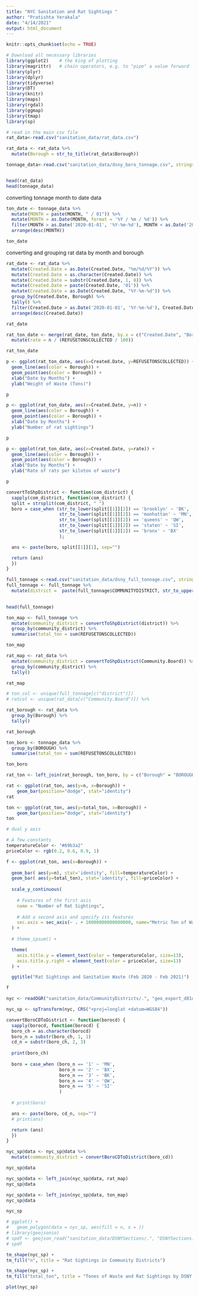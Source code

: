 ```yaml
---
title: "NYC Sanitation and Rat Sightings "
author: "Pratishta Yerakala"
date: "4/14/2021"
output: html_document
---
```


```r
knitr::opts_chunk$set(echo = TRUE)
```

```r
# Download all necessary libraries 
library(ggplot2)    # the king of plotting 
library(magrittr)   # chain operators, e.g. to "pipe" a value forward
library(plyr)
library(dplyr) 
library(tidyverse)
library(DT)
library(knitr)
library(maps)
library(rgdal)
library(ggmap)
library(tmap)
library(sp)
```


```r
# read in the main csv file
rat_data<-read.csv("sanitation_data/rat_data.csv")

rat_data <- rat_data %>%
  mutate(Borough = str_to_title(rat_data$Borough))

tonnage_data<-read.csv("sanitation_data/dsny_boro_tonnage.csv", stringsAsFactors = FALSE)


head(rat_data)
head(tonnage_data)
```

converting tonnage month to date data

```r
ton_date <- tonnage_data %>%
  mutate(MONTH = paste(MONTH, " / 01")) %>% 
  mutate(MONTH = as.Date(MONTH, format = '%Y / %m / %d')) %>%
  filter(MONTH > as.Date('2020-01-01', '%Y-%m-%d'), MONTH < as.Date('2021-03-01', '%Y-%m-%d')) %>% 
  arrange(desc(MONTH))

ton_date
```
converting and grouping rat data by month and borough

```r
rat_date <- rat_data %>% 
  mutate(Created.Date = as.Date(Created.Date, "%m/%d/%Y")) %>%
  mutate(Created.Date = as.character(Created.Date)) %>%
  mutate(Created.Date = substr(Created.Date, 1, 8)) %>%
  mutate(Created.Date = paste(Created.Date, '01')) %>%
  mutate(Created.Date = as.Date(Created.Date, "%Y-%m-%d")) %>%
  group_by(Created.Date, Borough) %>%
  tally() %>%
  filter(Created.Date > as.Date('2020-01-01', '%Y-%m-%d'), Created.Date < as.Date('2021-03-01', '%Y-%m-%d')) %>% 
  arrange(desc(Created.Date))

rat_date
```
```r
rat_ton_date <- merge(rat_date, ton_date, by.x = c("Created.Date", "Borough"), by.y = c("MONTH", "BOROUGH")) %>%
  mutate(rate = n / (REFUSETONSCOLLECTED / 100))

rat_ton_date
```
```r
p <- ggplot(rat_ton_date, aes(x=Created.Date, y=REFUSETONSCOLLECTED)) +
  geom_line(aes(color = Borough)) +
  geom_point(aes(color = Borough)) +
  xlab("Date by Months") + 
  ylab("Weight of Waste (Tons)")

p
```

```r
p <- ggplot(rat_ton_date, aes(x=Created.Date, y=n)) +
  geom_line(aes(color = Borough)) +
  geom_point(aes(color = Borough)) +
  xlab("Date by Months") + 
  ylab("Number of rat sightings")

p
```

```r
p <- ggplot(rat_ton_date, aes(x=Created.Date, y=rate)) +
  geom_line(aes(color = Borough)) +
  geom_point(aes(color = Borough)) +
  xlab("Date by Months") + 
  ylab("Rate of rats per kiloton of waste")

p
```





```r
convertToShpDistrict <- function(com_district) {
  sapply(com_district, function(com_district) { 
  split = strsplit(com_district, " ")
  boro = case_when (str_to_lower(split[[1]][2]) == 'brooklyn' ~ 'BK',
                    str_to_lower(split[[1]][2]) == 'manhattan' ~ 'MN',
                    str_to_lower(split[[1]][2]) == 'queens' ~ 'QW',
                    str_to_lower(split[[1]][2]) == 'staten' ~ 'SI',
                    str_to_lower(split[[1]][2]) == 'bronx' ~ 'BX'
                    );

  ans <- paste(boro, split[[1]][1], sep="")

  return (ans)
  })
}
```


```r
full_tonnage <-read.csv("sanitation_data/dsny_full_tonnage.csv", stringsAsFactors = FALSE)
full_tonnage <- full_tonnage %>%
  mutate(district =  paste(full_tonnage$COMMUNITYDISTRICT, str_to_upper(full_tonnage$BOROUGH)))
      
```
```r
head(full_tonnage)
```

```r
ton_map <- full_tonnage %>%
  mutate(community_district = convertToShpDistrict(district)) %>% 
  group_by(community_district) %>%
  summarise(total_ton = sum(REFUSETONSCOLLECTED))

ton_map
```


```r
rat_map <- rat_data %>%
  mutate(community_district = convertToShpDistrict(Community.Board)) %>% 
  group_by(community_district) %>%
  tally()

rat_map
```




```r
# ton_col <- unique(full_tonnage[c("district")]) 
# ratcol <- unique(rat_data[c("Community.Board")]) %>%
```


```r
rat_borough <- rat_data %>% 
  group_by(Borough) %>%
  tally()

rat_borough
```


```r
ton_boro <- tonnage_data %>%
  group_by(BOROUGH) %>%
  summarise(total_ton = sum(REFUSETONSCOLLECTED))

ton_boro
```

```r
rat_ton <- left_join(rat_borough, ton_boro, by = c("Borough" = "BOROUGH"))
```
```r
rat <- ggplot(rat_ton, aes(y=n, x=Borough)) + 
    geom_bar(position="dodge", stat="identity")
rat
```
```r
ton <- ggplot(rat_ton, aes(y=total_ton, x=Borough)) + 
    geom_bar(position="dodge", stat="identity")
ton
```

```r
# dual y axis 

# A few constants
temperatureColor <- "#69b3a2"
priceColor <- rgb(0.2, 0.6, 0.9, 1)

f <- ggplot(rat_ton, aes(x=Borough)) +
  
  geom_bar( aes(y=n), stat='identity', fill=temperatureColor) + 
  geom_bar( aes(y=total_ton), stat='identity', fill=priceColor) +
  
  scale_y_continuous(
    
    # Features of the first axis
    name = "Number of Rat Sightings",
    
    # Add a second axis and specify its features
    sec.axis = sec_axis(~ . + 10000000000000000, name="Metric Ton of Waste ")
  ) + 
  
  # theme_ipsum() +

  theme(
    axis.title.y = element_text(color = temperatureColor, size=13),
    axis.title.y.right = element_text(color = priceColor, size=13)
  ) +

  ggtitle("Rat Sightings and Sanitation Waste (Feb 2020 - Feb 2021)")
```

```r
f
```

















```r
nyc <- readOGR("sanitation_data/CommunityDistricts/.", "geo_export_d81daad1-2b49-44c3-81d4-72436a58def3")
```
```r
nyc_sp <- spTransform(nyc, CRS("+proj=longlat +datum=WGS84"))
```

```r
convertBoroCDToDistrict <- function(borocd) {
  sapply(borocd, function(borocd) { 
  boro_ch = as.character(borocd) 
  boro_n = substr(boro_ch, 1, 1)
  cd_n = substr(boro_ch, 2, 3)
  
  print(boro_ch)
  
  boro = case_when (boro_n == '1' ~ 'MN',
                    boro_n == '2' ~ 'BX',
                    boro_n == '3' ~ 'BK',
                    boro_n == '4' ~ 'QW',
                    boro_n == '5' ~ 'SI'
                    )
  
  # print(boro)

  ans <- paste(boro, cd_n, sep="")
  # print(ans)

  return (ans)
  })
}
```

```r
nyc_sp@data <- nyc_sp@data %>%
  mutate(community_district = convertBoroCDToDistrict(boro_cd))

nyc_sp@data
```
```r
nyc_sp@data <- left_join(nyc_sp@data, rat_map)
nyc_sp@data
```

```r
nyc_sp@data <- left_join(nyc_sp@data, ton_map) 
nyc_sp@data
```
```r
nyc_sp
```

```r
# ggplot() + 
#   geom_polygon(data = nyc_sp, aes(fill = n, x = ))
# library(geojsonio)
# spdf <- geojson_read("sanitation_data/DSNYSections/.", "DSNYSections.geojson", what = "sp")
# spdf
```
```r
tm_shape(nyc_sp) +
tm_fill("n", title = "Rat Sightings in Community Districts")
```

```r
tm_shape(nyc_sp) +
tm_fill("total_ton", title = "Tones of Waste and Rat Sightings by DSNY Districts")
```


```r
plot(nyc_sp)
```

